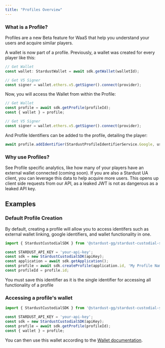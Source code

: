 ```yaml
---
title: "Profiles Overview"
---
```

### What is a Profile?
Profiles are a new Beta feature for WaaS that help you understand your users and acquire similar players.

A wallet is now part of a profile. Previously, a wallet was created for every player like this:
``` typescript ts
// Get Wallet
const wallet: StardustWallet = await sdk.getWallet(walletId);

// Get V5 Signer
const signer = wallet.ethers.v5.getSigner().connect(provider);
```

Now, you will access the Wallet from within the Profile:
``` typescript ts
// Get Wallet
const profile = await sdk.getProfile(profileId);
const { wallet } = profile;

// Get V5 Signer
const signer = wallet.ethers.v5.getSigner().connect(provider);
```

And Profile Identifiers can be added to the profile, detailing the player:
``` typescript ts
await profile.addIdentifier(StardustProfileIdentifierService.Google, userInputGoogleId);
```

### Why use Profiles?

<Card title="Understand who is playing your game" icon="address-card" iconType="duotone">
See Profile specific analytics, like how many of your players have an external wallet connected (coming soon).
</Card>
<Card title="Leverage the data to acquire similar users" icon="display-chart-up-circle-dollar" iconType="duotone">
If you are also a Stardust UA client, you can leverage this data to help acquire more users.
</Card>
<Card title="Control wallets with player specific JWTs" icon="key" iconType="duotone">
This opens up client side requests from our API, as a leaked JWT is not as dangerous as a leaked API key.
</Card>

## Examples


### Default Profile Creation
By default, creating a profile will allow you to access identifers such as external wallet linking, google identifiers, and wallet functionality in one.

```TypeScript profile.ts
import { StardustCustodialSDK } from '@stardust-gg/stardust-custodial-sdk';

const STARDUST_API_KEY = 'your-api-key';
const sdk = new StardustCustodialSDK(apiKey);
const application = await sdk.getApplication();
const profile = await sdk.createProfile(application.id, 'My Profile Name'); 
const profileId = profile.id;
```
<Warning>You must save this identifier as it is the single identifier for accessing all functionality of a profile</Warning>

### Accessing a profile's wallet
```TypeScript profileWallet.ts
import { StardustCustodialSDK } from '@stardust-gg/stardust-custodial-sdk';

const STARDUST_API_KEY = 'your-api-key';
const sdk = new StardustCustodialSDK(apiKey);
const profile = await sdk.getProfile(profileId);
const { wallet } = profile;
```

You can then use this wallet according to the [Wallet documentation](./wallets).




